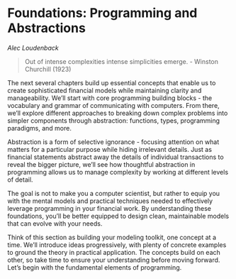 # Foundations: Programming and Abstractions {#sec-conceptual-foundations}

*Alec Loudenback*

> Out of intense complexities intense simplicities emerge. - Winston Churchill (1923)

The next several chapters build up essential concepts that enable us to create sophisticated financial models while maintaining clarity and manageability. We'll start with core programming building blocks - the vocabulary and grammar of communicating with computers. From there, we'll explore different approaches to breaking down complex problems into simpler components through abstraction: functions, types, programming paradigms, and more.

Abstraction is a form of selective ignorance - focusing attention on what matters for a particular purpose while hiding irrelevant details. Just as financial statements abstract away the details of individual transactions to reveal the bigger picture, we'll see how thoughtful abstraction in programming allows us to manage complexity by working at different levels of detail.

The goal is not to make you a computer scientist, but rather to equip you with the mental models and practical techniques needed to effectively leverage programming in your financial work. By understanding these foundations, you'll be better equipped to design clean, maintainable models that can evolve with your needs.

Think of this section as building your modeling toolkit, one concept at a time. We'll introduce ideas progressively, with plenty of concrete examples to ground the theory in practical application. The concepts build on each other, so take time to ensure your understanding before moving forward. Let's begin with the fundamental elements of programming.